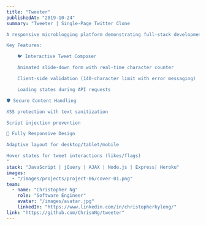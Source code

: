 ---
title: "Tweeter"
publishedAt: "2019-10-24"
summary: "Tweeter | Single-Page Twitter Clone

A responsive microblogging platform demonstrating full-stack development skills

Key Features:

    🐦 Interactive Tweet Composer

    Animated slide-down form with real-time character counter

    Client-side validation (140-character limit with error messaging)

    Loading states during API requests

🛡️ Secure Content Handling

XSS protection with text sanitization

Script injection prevention

📱 Fully Responsive Design

Adaptive layout for desktop/tablet/mobile

Hover states for tweet interactions (likes/flags)
"
stack: "JavaScript | jQuery | AJAX | Node.js | Express| Heroku"
images:
  - "/images/projects/project-06/cover-01.png"
team:
  - name: "Christopher Ng"
    role: "Software Engineer"
    avatar: "/images/avatar.jpg"
    linkedIn: "https://www.linkedin.com/in/christopherkyleng/"
link: "https://github.com/ChrisnNg/tweeter"
---
